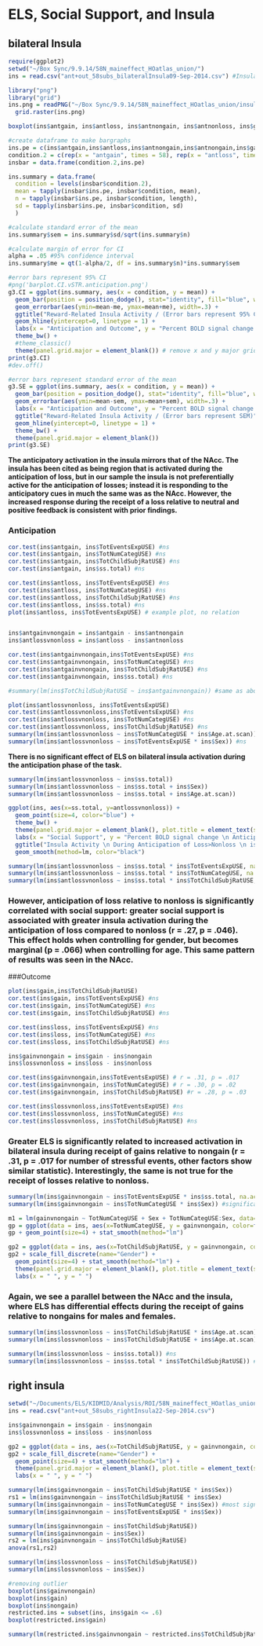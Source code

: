 ELS, Social Support, and Insula
==================================

bilateral Insula
-----------------

```r
require(ggplot2)
setwd("~/Box Sync/9.9.14/58N_maineffect_HOatlas_union/")  
ins = read.csv("ant+out_58subs_bilateralInsula09-Sep-2014.csv") #Insula - conjuntion of H-O atlas left and right insula with cope14 (outcome gain > nongain)
```

```r
library("png")
library("grid")
ins.png = readPNG("~/Box Sync/9.9.14/58N_maineffect_HOatlas_union/insula.png")
  grid.raster(ins.png)
```

```r
boxplot(ins$antgain, ins$antloss, ins$antnongain, ins$antnonloss, ins$gain, ins$loss, ins$nongain, ins$nonloss, names = c("antgain","antloss","antnongain","antnonloss","gain","loss","nongain","nonloss"), ylab=("percent signal change in bilateral insula"), las =2)
```

```r
#create dataframe to make bargraphs
ins.pe = c(ins$antgain,ins$antloss,ins$antnongain,ins$antnongain,ins$gain, ins$loss, ins$nongain, ins$nonloss)
condition.2 = c(rep(x = "antgain", times = 58), rep(x = "antloss", times = 58), rep(x = "antnongain", times = 58), rep(x = "antnonloss", times = 58),rep(x = "gain", times = 58), rep(x = "loss", times = 58), rep(x = "nongain", times = 58), rep(x = "nonloss", times = 58))
insbar = data.frame(condition.2,ins.pe)

ins.summary = data.frame(
  condition = levels(insbar$condition.2),
  mean = tapply(insbar$ins.pe, insbar$condition, mean),
  n = tapply(insbar$ins.pe, insbar$condition, length),
  sd = tapply(insbar$ins.pe, insbar$condition, sd)
  )

#calculate standard error of the mean 
ins.summary$sem = ins.summary$sd/sqrt(ins.summary$n) 

#calculate margin of error for CI
alpha = .05 #95% confidence interval
ins.summary$me = qt(1-alpha/2, df = ins.summary$n)*ins.summary$sem

#error bars represent 95% CI
#png('barplot.CI.vSTR.anticipation.png')
g3.CI = ggplot(ins.summary, aes(x = condition, y = mean)) + 
  geom_bar(position = position_dodge(), stat="identity", fill="blue", width=.5) +
  geom_errorbar(aes(ymin=mean-me, ymax=mean+me), width=.3) +
  ggtitle("Reward-Related Insula Activity / (Error bars represent 95% CI)") + # plot title
  geom_hline(yintercept=0, linetype = 1) +
  labs(x = "Anticipation and Outcome", y = "Percent BOLD signal change in Insula") +
  theme_bw() +
  #theme_classic()
  theme(panel.grid.major = element_blank()) # remove x and y major grid lines
print(g3.CI)
#dev.off()

#error bars represent standard error of the mean
g3.SE = ggplot(ins.summary, aes(x = condition, y = mean)) + 
  geom_bar(position = position_dodge(), stat="identity", fill="blue", width=.5) +
  geom_errorbar(aes(ymin=mean-sem, ymax=mean+sem), width=.3) +
  labs(x = "Anticipation and Outcome", y = "Percent BOLD signal change in Insula") +
  ggtitle("Reward-Related Insula Activity / (Error bars represent SEM)") +
  geom_hline(yintercept=0, linetype = 1) +
  theme_bw() +
  theme(panel.grid.major = element_blank())
print(g3.SE)
```

**The anticipatory activation in the insula mirrors that of the NAcc. The insula has been cited as being   region that is activated during the anticipation of loss, but in our sample the insula is not preferentially active for the anticipation of losses; instead it is responding to the anticipatory cues in much the same was as the NAcc. However, the increased response during the receipt of a loss relative to neutral and positive feedback is consistent with prior findings.**


### Anticipation
```r
cor.test(ins$antgain, ins$TotEventsExpUSE) #ns
cor.test(ins$antgain, ins$TotNumCategUSE) #ns
cor.test(ins$antgain, ins$TotChildSubjRatUSE) #ns
cor.test(ins$antgain, ins$ss.total) #ns

cor.test(ins$antloss, ins$TotEventsExpUSE) #ns
cor.test(ins$antloss, ins$TotNumCategUSE) #ns
cor.test(ins$antloss, ins$TotChildSubjRatUSE) #ns
cor.test(ins$antloss, ins$ss.total) #ns
plot(ins$antloss, ins$TotEventsExpUSE) # example plot, no relation


ins$antgainvnongain = ins$antgain - ins$antnongain
ins$antlossvnonloss = ins$antloss - ins$antnonloss

cor.test(ins$antgainvnongain,ins$TotEventsExpUSE) #ns
cor.test(ins$antgainvnongain, ins$TotNumCategUSE) #ns
cor.test(ins$antgainvnongain, ins$TotChildSubjRatUSE) #ns
cor.test(ins$antgainvnongain, ins$ss.total) #ns

#summary(lm(ins$TotChildSubjRatUSE ~ ins$antgainvnongain)) #same as above

plot(ins$antlossvnonloss, ins$TotEventsExpUSE)
cor.test(ins$antlossvnonloss,ins$TotEventsExpUSE) #ns
cor.test(ins$antlossvnonloss, ins$TotNumCategUSE) #ns
cor.test(ins$antlossvnonloss, ins$TotChildSubjRatUSE) #ns
summary(lm(ins$antlossvnonloss ~ ins$TotNumCategUSE * ins$Age.at.scan)) #ns
summary(lm(ins$antlossvnonloss ~ ins$TotEventsExpUSE * ins$Sex)) #ns
```
**There is no significant effect of ELS on bilateral insula activation during the anticipation phase of the task.**


```r
summary(lm(ins$antlossvnonloss ~ ins$ss.total))
summary(lm(ins$antlossvnonloss ~ ins$ss.total + ins$Sex))
summary(lm(ins$antlossvnonloss ~ ins$ss.total + ins$Age.at.scan))

ggplot(ins, aes(x=ss.total, y=antlossvnonloss)) + 
  geom_point(size=4, color="blue") +
  theme_bw() +
  theme(panel.grid.major = element_blank(), plot.title = element_text(size = 15, hjust=0.5)) + 
  labs(x = "Social Support", y = "Percent BOLD signal change \n Anticipation of Loss - Nonloss") +
  ggtitle("Insula Activity \n During Anticipation of Loss>Nonloss \n is Correlated with Social Support") +
  geom_smooth(method=lm, color="black")

summary(lm(ins$antlossvnonloss ~ ins$ss.total * ins$TotEventsExpUSE, na.action = na.omit))
summary(lm(ins$antlossvnonloss ~ ins$ss.total * ins$TotNumCategUSE, na.action = na.omit))
summary(lm(ins$antlossvnonloss ~ ins$ss.total * ins$TotChildSubjRatUSE, na.action = na.omit))
```
### However, anticipation of loss relative to nonloss is significantly correlated with social support: greater social support is associated with greater insula activation during the anticipation of loss compared to nonloss (r = .27, p = .046). This effect holds when controlling for gender, but becomes marginal (p = .066) when controlling for age. This same pattern of results was seen in the NAcc.


###Outcome

```r
plot(ins$gain,ins$TotChildSubjRatUSE)
cor.test(ins$gain, ins$TotEventsExpUSE) #ns
cor.test(ins$gain, ins$TotNumCategUSE) #ns
cor.test(ins$gain, ins$TotChildSubjRatUSE) #ns

cor.test(ins$loss, ins$TotEventsExpUSE) #ns
cor.test(ins$loss, ins$TotNumCategUSE) #ns
cor.test(ins$loss, ins$TotChildSubjRatUSE) #ns

ins$gainvnongain = ins$gain - ins$nongain
ins$lossvnonloss = ins$loss - ins$nonloss

cor.test(ins$gainvnongain,ins$TotEventsExpUSE) # r = .31, p = .017
cor.test(ins$gainvnongain, ins$TotNumCategUSE) # r = .30, p = .02
cor.test(ins$gainvnongain, ins$TotChildSubjRatUSE) #r = .28, p = .03

cor.test(ins$lossvnonloss,ins$TotEventsExpUSE) #ns
cor.test(ins$lossvnonloss, ins$TotNumCategUSE) #ns
cor.test(ins$lossvnonloss, ins$TotChildSubjRatUSE) #ns
```

### Greater ELS is significantly related to increased activation in bilateral insula during receipt of gains relative to nongain (r = .31, p = .017 for number of stressful events, other factors show similar statistic). Interestingly, the same is not true for the receipt of losses relative to nonloss.

```r
summary(lm(ins$gainvnongain ~ ins$TotEventsExpUSE * ins$ss.total, na.action = na.omit)) #ns
summary(lm(ins$gainvnongain ~ ins$TotNumCategUSE * ins$Sex)) #significant with all 3 ELS variables - but number of ELS categories is the most significant.

m1 = lm(gainvnongain ~ TotNumCategUSE + Sex + TotNumCategUSE:Sex, data=ins)
gp = ggplot(data = ins, aes(x=TotNumCategUSE, y = gainvnongain, color=factor(Sex)))
gp + geom_point(size=4) + stat_smooth(method="lm")

gp2 = ggplot(data = ins, aes(x=TotChildSubjRatUSE, y = gainvnongain, color=Sex))
gp2 + scale_fill_discrete(name="Gender") +
  geom_point(size=4) + stat_smooth(method="lm") + 
  theme(panel.grid.major = element_blank(), plot.title = element_text(size = 30, hjust=0.5)) + 
  labs(x = " ", y = " ")
```

### Again, we see a parallel between the NAcc and the insula, where ELS has differential effects during the receipt of gains relative to nongains for males and females.

```r
summary(lm(ins$lossvnonloss ~ ins$TotChildSubjRatUSE * ins$Age.at.scan)) #ns
summary(lm(ins$lossvnonloss ~ ins$TotChildSubjRatUSE + ins$Age.at.scan)) #ns

summary(lm(ins$lossvnonloss ~ ins$ss.total)) #ns
summary(lm(ins$lossvnonloss ~ ins$ss.total * ins$TotChildSubjRatUSE)) #ns
```


right insula
-----------------------

```r
setwd("~/Documents/ELS/KIDMID/Analysis/ROI/58N_maineffect_HOatlas_union")
ins = read.csv("ant+out_58subs_rightInsula22-Sep-2014.csv")

ins$gainvnongain = ins$gain - ins$nongain
ins$lossvnonloss = ins$loss - ins$nonloss

gp2 = ggplot(data = ins, aes(x=TotChildSubjRatUSE, y = gainvnongain, color=Sex))
gp2 + scale_fill_discrete(name="Gender") +
  geom_point(size=4) + stat_smooth(method="lm") + 
  theme(panel.grid.major = element_blank(), plot.title = element_text(size = 30, hjust=0.5)) + 
  labs(x = " ", y = " ")

summary(lm(ins$gainvnongain ~ ins$TotChildSubjRatUSE * ins$Sex))
rs1 = lm(ins$gainvnongain ~ ins$TotChildSubjRatUSE * ins$Sex)
summary(lm(ins$gainvnongain ~ ins$TotNumCategUSE * ins$Sex)) #most significant interaction
summary(lm(ins$gainvnongain ~ ins$TotEventsExpUSE * ins$Sex))

summary(lm(ins$gainvnongain ~ ins$TotChildSubjRatUSE))
summary(lm(ins$gainvnongain ~ ins$Sex))
rs2 = lm(ins$gainvnongain ~ ins$TotChildSubjRatUSE)
anova(rs1,rs2)

summary(lm(ins$lossvnonloss ~ ins$TotChildSubjRatUSE))
summary(lm(ins$lossvnonloss ~ ins$Sex))

#removing outlier
boxplot(ins$gainvnongain)
boxplot(ins$gain)
boxplot(ins$nongain)
restricted.ins = subset(ins, ins$gain <= .6)
boxplot(restricted.ins$gain)

summary(lm(restricted.ins$gainvnongain ~ restricted.ins$TotChildSubjRatUSE * restricted.ins$Sex))

```
